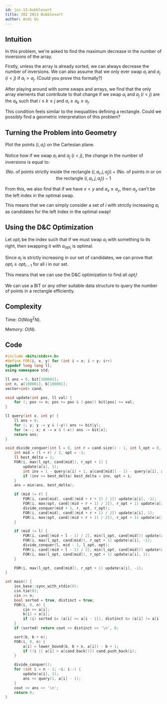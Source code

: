 ```yaml
---
id: joi-13-bubblesort
title: JOI 2013 Bubblesort
author: Andi Qu
---
```


## Intuition

In this problem, we're asked to find the maximum decrease in the number of inversions of the array.

Firstly, unless the array is already sorted, we can always decrease the number of inversions. We can also assume that we only ever swap $a_i$ and $a_j$ ($i < j$) if $a_i > a_j$. (Could you prove this formally?)

After playing around with some swaps and arrays, we find that the only array elements that contribute to that change if we swap $a_i$ and $a_j$ ($i < j$) are the $a_k$ such that $i \leq k \leq j$ and $a_i \geq a_k \geq a_j$.

This condition feels similar to the inequalities defining a rectangle. Could we possibly find a geometric interpretation of this problem?

## Turning the Problem into Geometry

Plot the points $(i, a_i)$ on the Cartesian plane.

Notice how if we swap $a_i$ and $a_j$ ($i < j$), the change in the number of inversions is equal to:

$$
(\text{No. of points strictly inside the rectangle }(i, a_i, j, a_j)) + (\text{No. of points in or on the rectangle }(i, a_i, j, a_j)) - 1
$$

From this, we also find that if we have $x < y$ and $a_x \geq a_y$, then $a_y$ can't be the left index in the optimal swap.

This means that we can simply consider a set of $i$ with strictly increasing $a_i$ as candidates for the left index in the optimal swap!

## Using the D&C Optimization

Let $opt_i$ be the index such that if we must swap $a_i$ with something to its right, then swapping it with $a_{opt_i}$ is optimal.

Since $a_i$ is strictly increasing in our set of candidates, we can prove that $opt_i \geq opt_{i - 1}$ for all $i$ in our set.

This means that we can use the D&C optimization to find all $opt_i$!

We can use a BIT or any other suitable data structure to query the number of points in a rectangle efficiently.

## Complexity

Time: $O(N \log^2 N)$.

Memory: $O(N)$.

## Code

```cpp
#include <bits/stdc++.h>
#define FOR(i, x, y) for (int i = x; i < y; i++)
typedef long long ll;
using namespace std;

ll ans = 0, bit[100001];
int n, a[100001], b[100001];
vector<int> cand;

void update(int pos, ll val) {
    for (; pos <= n; pos += pos & (-pos)) bit[pos] += val;
}

ll query(int x, int y) {
    ll ans = 0;
    for (; y; y -= y & (-y)) ans += bit[y];
    for (x--; x; x -= x & (-x)) ans -= bit[x];
    return ans;
}

void divide_conquer(int l = 0, int r = cand.size() - 1, int l_opt = 0, int r_opt = n - 1) {
    int mid = (l + r) / 2, opt = -1;
    ll best_delta = 1;
    FOR(i, max(l_opt, cand[mid]), r_opt + 1) {
        update(a[i], 1);
        int inv = 1 - query(a[i] + 1, a[cand[mid]] - 1) - query(a[i], a[cand[mid]]);
        if (inv <= best_delta) best_delta = inv, opt = i;
    }
    ans = min(ans, best_delta);

    if (mid != r) {
        FOR(i, cand[mid], cand[(mid + r + 1) / 2]) update(a[i], -1);
        FOR(i, max(opt, cand[(mid + r + 1) / 2]), r_opt + 1) update(a[i], -1);
        divide_conquer(mid + 1, r, opt, r_opt);
        FOR(i, cand[mid], cand[(mid + r + 1) / 2]) update(a[i], 1);
        FOR(i, max(opt, cand[(mid + r + 1) / 2]), r_opt + 1) update(a[i], 1);
    }

    if (mid != l) {
        FOR(i, cand[(mid + l - 1) / 2], min(l_opt, cand[mid])) update(a[i], 1);
        FOR(i, max(l_opt, cand[mid]), r_opt + 1) update(a[i], -1);
        divide_conquer(l, mid - 1, l_opt, opt);
        FOR(i, cand[(mid + l - 1) / 2], min(l_opt, cand[mid])) update(a[i], -1);
        FOR(i, max(l_opt, cand[mid]), r_opt + 1) update(a[i], 1);
    }

    FOR(i, max(l_opt, cand[mid]), r_opt + 1) update(a[i], -1);
}

int main() {
    ios_base::sync_with_stdio(0);
    cin.tie(0);
    cin >> n;
    bool sorted = true, distinct = true;
    FOR(i, 0, n) {
        cin >> a[i];
        b[i] = a[i];
        if (i) sorted &= (a[i] >= a[i - 1]), distinct &= (a[i] != a[i - 1]);
    }
    if (sorted) return cout << distinct << '\n', 0;

    sort(b, b + n);
    FOR(i, 0, n) {
        a[i] = lower_bound(b, b + n, a[i]) - b + 1;
        if (!i || a[i] > a[cand.back()]) cand.push_back(i);
    }

    divide_conquer();
    for (int i = n - 1; ~i; i--) {
        update(a[i], 1);
        ans += query(1, a[i] - 1);
    }
    cout << ans << '\n';
    return 0;
}
```
